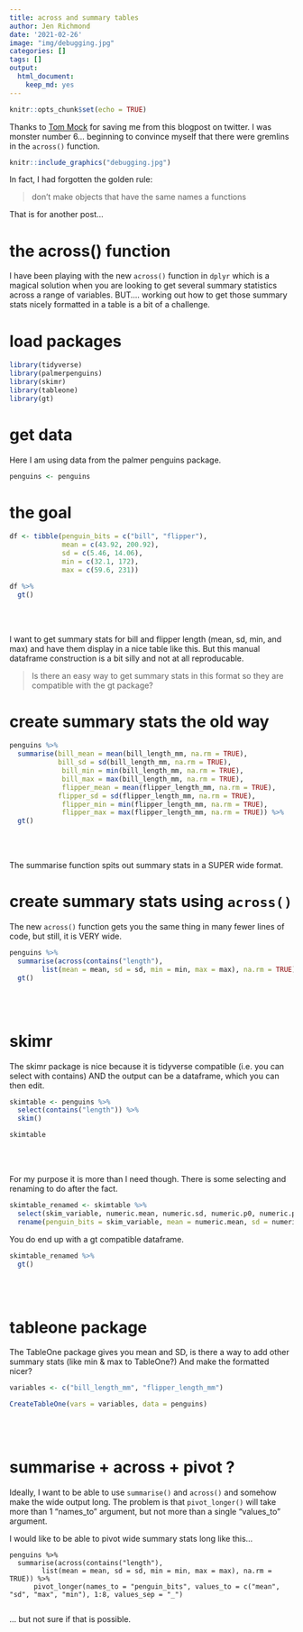 ```yaml
---
title: across and summary tables
author: Jen Richmond
date: '2021-02-26'
image: "img/debugging.jpg"
categories: []
tags: []
output:
  html_document:
    keep_md: yes
---
```



```r
knitr::opts_chunk$set(echo = TRUE)
```

Thanks to [Tom Mock](@thomas_mock
) for saving me from this blogpost on twitter. I was monster number 6... beginning to convince myself that there were gremlins in the `across()` function. 

```r
knitr::include_graphics("debugging.jpg")
```

In fact, I had forgotten the golden rule: 

> don't make objects that have the same names a functions 

That is for another post...

# the across() function

I have been playing with the new `across()` function in `dplyr` which is a magical solution when you are looking to get several summary statistics across a range of variables. BUT.... working out how to get those summary stats nicely formatted in a table is a bit of a challenge. 

# load packages

```r
library(tidyverse)
library(palmerpenguins)
library(skimr)
library(tableone)
library(gt)
```

# get data

Here I am using data from the palmer penguins package. 
```r
penguins <- penguins

```

# the goal

```r

df <- tibble(penguin_bits = c("bill", "flipper"),
             mean = c(43.92, 200.92), 
             sd = c(5.46, 14.06), 
             min = c(32.1, 172), 
             max = c(59.6, 231))

df %>%
  gt()
```

<br>
<br>


I want to get summary stats for bill and flipper length (mean, sd, min, and max) and have them display in a nice table like this. But this manual dataframe construction is a bit silly and not at all reproducable. 

> Is there an easy way to get summary stats in this format so they are compatible with the gt package? 


# create summary stats the old way

```r
penguins %>%
  summarise(bill_mean = mean(bill_length_mm, na.rm = TRUE),
            bill_sd = sd(bill_length_mm, na.rm = TRUE),
             bill_min = min(bill_length_mm, na.rm = TRUE),
             bill_max = max(bill_length_mm, na.rm = TRUE), 
             flipper_mean = mean(flipper_length_mm, na.rm = TRUE),
            flipper_sd = sd(flipper_length_mm, na.rm = TRUE),
             flipper_min = min(flipper_length_mm, na.rm = TRUE),
             flipper_max = max(flipper_length_mm, na.rm = TRUE)) %>%
  gt()


```

<br>
<br>

The summarise function spits out summary stats in a SUPER wide format. 

# create summary stats using `across()`

The new `across()` function gets you the same thing in many fewer lines of code, but still, it is VERY wide. 

```r
penguins %>%
  summarise(across(contains("length"),
        list(mean = mean, sd = sd, min = min, max = max), na.rm = TRUE)) %>%
  gt()
```

<br>
<br>

# skimr

The skimr package is nice because it is tidyverse compatible (i.e. you can select with contains) AND the output can be a dataframe, which you can then edit.  

```r
skimtable <- penguins %>%
  select(contains("length")) %>%
  skim()

skimtable
```

<br>
<br>


For my purpose it is more than I need though. There is some selecting and renaming to do after the fact.

```r

skimtable_renamed <- skimtable %>%
  select(skim_variable, numeric.mean, numeric.sd, numeric.p0, numeric.p100) %>%
  rename(penguin_bits = skim_variable, mean = numeric.mean, sd = numeric.sd, min = numeric.p0, max = numeric.p100)

```

You do end up with a gt compatible dataframe. 

```r

skimtable_renamed %>%
  gt()
```

<br>
<br>


# tableone package

The TableOne package gives you mean and SD, is there a way to add other summary stats (like min & max to TableOne?) And make the formatted nicer?


```r

variables <- c("bill_length_mm", "flipper_length_mm")

CreateTableOne(vars = variables, data = penguins)


```

<br>
<br>

# summarise + across + pivot ?

Ideally, I want to be able to use `summarise()` and `across()` and somehow make the wide output long. The problem is that `pivot_longer()` will take more than 1 "names_to" argument, but not more than a single "values_to" argument. 

I would like to be able to pivot wide summary stats long like this...

```
penguins %>%
  summarise(across(contains("length"),
        list(mean = mean, sd = sd, min = min, max = max), na.rm = TRUE)) %>%
      pivot_longer(names_to = "penguin_bits", values_to = c("mean", "sd", "max", "min"), 1:8, values_sep = "_")
      
```
  
... but not sure if that is possible. 